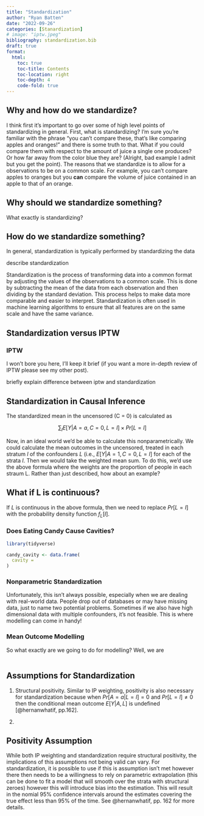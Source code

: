```yaml
---
title: "Standardization"
author: "Ryan Batten"
date: "2022-09-26"
categories: [Stanardization]
# image: "iptw.jpeg"
bibliography: standardization.bib
draft: true
format: 
  html:
    toc: true
    toc-title: Contents
    toc-location: right
    toc-depth: 4
    code-fold: true
---
```


## Why and how do we standardize?

I think first it's important to go over some of high level points of standardizing in general. First, what is standardizing? I'm sure you're familiar with the phrase "you can't compare these, that's like comparing apples and oranges!" and there is some truth to that. What if you could compare them with respect to the amount of juice a single one produces? Or how far away from the color blue they are? (Alright, bad example I admit but you get the point). The reasons that we standardize is to allow for a observations to be on a common scale. For example, you can't compare apples to oranges but you **can** compare the volume of juice contained in an apple to that of an orange.

## Why should we standardize something?

What exactly is standardizing?

## How do we standardize something?

In general, standardization is typically performed by standardizing the data

describe standardization

Standardization is the process of transforming data into a common format by adjusting the values of the observations to a common scale. This is done by subtracting the mean of the data from each observation and then dividing by the standard deviation. This process helps to make data more comparable and easier to interpret. Standardization is often used in machine learning algorithms to ensure that all features are on the same scale and have the same variance.

## Standardization versus IPTW

### IPTW

I won't bore you here, I'll keep it brief (if you want a more in-depth review of IPTW please see my other post).

briefly explain difference between iptw and standardization

## Standardization in Causal Inference

The standardized mean in the uncensored (C = 0) is calculated as

$$
{\sum_{l}E[Y|A = a, C=0, L=l]}  \times Pr[L=l]
$$

Now, in an ideal world we'd be able to calculate this nonparametrically. We could calculate the mean outcomes in the uncensored, treated in each stratum $l$ of the confounders $L$ (i.e., $E[Y|A =1, C=0, L=l]$ for each of the strata $l$. Then we would take the weighted mean sum. To do this, we'd use the above formula where the weights are the proportion of people in each straum L. Rather than just described, how about an example?

::: callout-note
## What if L is continuous?

If $L$ is continuous in the above formula, then we need to replace $Pr[L=l]$ with the probability density function $f_{L}[l]$.
:::

### Does Eating Candy Cause Cavities? 

```r

library(tidyverse)

candy_cavity <- data.frame(
  cavity = 
)

```

###  

### Nonparametric Standardization

Unfortunately, this isn't always possible, especially when we are dealing with real-world data. People drop out of databases or may have missing data, just to name two potential problems. Sometimes if we also have high dimensional data with multiple confounders, it's not feasible. This is where modelling can come in handy!

### Mean Outcome Modelling

So what exactly are we going to do for modelling? Well, we are \
\

## Assumptions for Standardization

1.  Structural positivity. Similar to IP weighting, positivity is also necessary for standardization because when $Pr[A = a | L = l] = 0$ and $Pr[L = l] \neq 0$ then the conditional mean outcome $E[Y|A,L]$ is undefined [@hernanwhatif, pp.162].

2.  

::: callout-note
## Positivity Assumption

While both IP weighting and standardization require structural positivity, the implications of this assumptions not being valid can vary. For standardization, it is possible to use if this is assumption isn't met however there then needs to be a willingness to rely on parametric extrapolation (this can be done to fit a model that will smooth over the strata with structural zeroes) however this will introduce bias into the estimation. This will result in the nomial 95% confidence intervals around the estimates covering the true effect less than 95% of the time. See @hernanwhatif, pp. 162 for more details.
:::
